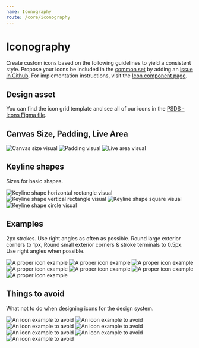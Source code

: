 ```yaml
---
name: Iconography
route: /core/iconography
---
```


# Iconography

Create custom icons based on the following guidelines to yield a consistent style. Propose your icons be included in the [common set](/components/icon#common-icon-set) by adding an [issue in Github](https://github.com/pluralsight/design-system/issues/new). For implementation instructions, visit the [Icon component page](/components/icon).

## Design asset

You can find the icon grid template and see all of our icons in the [PSDS - Icons Figma file](https://www.figma.com/file/HVFUT0XlrkfsTMde6PMWLITj/PSDS-Icons).

## Canvas Size, Padding, Live Area

<Boxes>
  <img
    src="/img/patterns/iconography/canvas-size.svg"
    alt="Canvas size visual"
  />
  <img
    src="/img/patterns/iconography/canvas-padding.svg"
    alt="Padding visual"
  />
  <img
    src="/img/patterns/iconography/canvas-live-area.svg"
    alt="Live area visual"
  />
</Boxes>


## Keyline shapes

Sizes for basic shapes.

<Boxes count={EqualColumnLayout.counts.four}>
  <img
    src="/img/patterns/iconography/keyline-shapes-horizontal-rectangle.svg"
    alt="Keyline shape horizontal rectangle visual"
  />
  <img
    src="/img/patterns/iconography/keyline-shapes-vertical-rectangle.svg"
    alt="Keyline shape vertical rectangle visual"
  />
  <img
    src="/img/patterns/iconography/keyline-shapes-square.svg"
    alt="Keyline shape square visual"
  />
  <img
    src="/img/patterns/iconography/keyline-shapes-circle.svg"
    alt="Keyline shape circle visual"
  />
</Boxes>


## Examples

2px strokes. Use right angles as often as possible. Round large exterior corners to 1px, Round small exterior corners & stroke terminals to 0.5px. Use right angles when possible.

<Boxes>
  <img
    src="/img/patterns/iconography/example-1.svg"
    alt="A proper icon example"
  />
  <img
    src="/img/patterns/iconography/example-2.svg"
    alt="A proper icon example"
  />
  <img
    src="/img/patterns/iconography/example-3.svg"
    alt="A proper icon example"
  />
  <img
    src="/img/patterns/iconography/example-4.svg"
    alt="A proper icon example"
  />
  <img
    src="/img/patterns/iconography/example-5.svg"
    alt="A proper icon example"
  />
  <img
    src="/img/patterns/iconography/example-6.svg"
    alt="A proper icon example"
  />
  <img
    src="/img/patterns/iconography/example-7.svg"
    alt="A proper icon example"
  />
</Boxes>

## Things to avoid

What not to do when designing icons for the design system.

<Boxes>
  <img
    src="/img/patterns/iconography/avoid-1.svg"
    alt="An icon example to avoid"
  />
  <img
    src="/img/patterns/iconography/avoid-2.svg"
    alt="An icon example to avoid"
  />
  <img
    src="/img/patterns/iconography/avoid-3.svg"
    alt="An icon example to avoid"
  />
  <img
    src="/img/patterns/iconography/avoid-4.svg"
    alt="An icon example to avoid"
  />
  <img
    src="/img/patterns/iconography/avoid-5.svg"
    alt="An icon example to avoid"
  />
  <img
    src="/img/patterns/iconography/avoid-6.svg"
    alt="An icon example to avoid"
  />
  <img
    src="/img/patterns/iconography/avoid-7.svg"
    alt="An icon example to avoid"
  />
</Boxes>